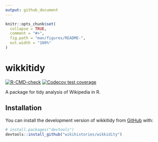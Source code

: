```yaml
---
output: github_document
---
```


<!-- README.md is generated from README.Rmd. Please edit that file -->

```r
knitr::opts_chunk$set(
  collapse = TRUE,
  comment = "#>",
  fig.path = "man/figures/README-",
  out.width = "100%"
)
```

# wikkitidy

<!-- badges: start -->
[![R-CMD-check](https://github.com/wikihistories/wikkidity/actions/workflows/R-CMD-check.yaml/badge.svg)](https://github.com/wikihistories/wikkidity/actions/workflows/R-CMD-check.yaml)
[![Codecov test coverage](https://codecov.io/gh/wikihistories/wikkidity/branch/main/graph/badge.svg)](https://app.codecov.io/gh/wikihistories/wikkidity?branch=main)
<!-- badges: end -->

A package for tidy analysis of Wikipedia in R.

## Installation

You can install the development version of wikkitidy from [GitHub](https://github.com/) with:

``` r
# install.packages("devtools")
devtools::install_github("wikihistories/wikkidity")
```
